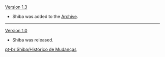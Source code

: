 {{Change History/Header}}
[[Version 1.3]]
*Shiba was added to the [[Archive]].
----
[[Version 1.0]]
*Shiba was released.
<noinclude>


[[pt-br:Shiba/Histórico de Mudanças]]
</noinclude>